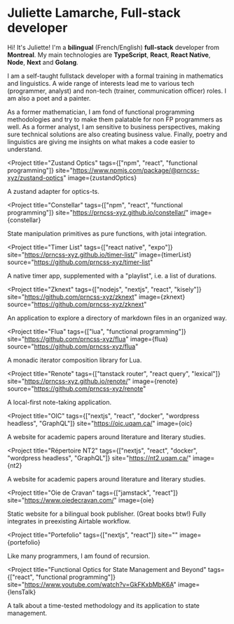 
<Flex direction="y" gap={10}>
<MainText>

# Juliette Lamarche, Full-stack developer

Hi! It's Juliette! I'm a **bilingual** (French/English) **full-stack** developer from **Montreal**. My main technologies are **TypeScript**, **React**, **React Native**, **Node**, **Next** and **Golang**.

I am a self-taught fullstack developer with a formal training in mathematics and linguistics. A wide range of interests lead me to various tech (programmer, analyst) and non-tech (trainer, communication officer) roles. I am also a poet and a painter.

As a former mathematician, I am fond of functional programming methodologies and try to make them palatable for non FP programmers as well. As a former analyst, I am sensitive to business perspectives, making sure technical solutions are also creating business value. Finally, poetry and linguistics are giving me insights on what makes a code easier to understand.

</MainText>

<PackagesSection>

<Project 
  title="Zustand Optics" 
  tags={["npm", "react", "functional programming"]}
  site="https://www.npmjs.com/package/@prncss-xyz/zustand-optics"
  image={zustandOptics}
>

 A zustand adapter for optics-ts.

</Project>

<Project 
  title="Constellar" 
  tags={["npm", "react", "functional programming"]}
  site="https://prncss-xyz.github.io/constellar/"
  image={constellar}
>

 State manipulation primitives as pure functions, with jotai integration.

</Project>

</PackagesSection>

<ProjectsSection>

<Project 
  title="Timer List" 
  tags={["react native", "expo"]} 
  site="https://prncss-xyz.github.io/timer-list/"
  image={timerList}
  source="https://github.com/prncss-xyz/timer-list"
>

A native timer app, supplemented with a "playlist", i.e. a list of durations. 

</Project>

<Project 
  title="Zknext" 
  tags={["nodejs", "nextjs", "react", "kisely"]} 
  site="https://github.com/prncss-xyz/zknext"
  image={zknext}
  source="https://github.com/prncss-xyz/zknext"
>

An application to explore a directory of markdown files in an organized way. 

</Project>

<Project
  title="Flua"
  tags={["lua", "functional programming"]}
  site="https://github.com/prncss-xyz/flua"
  image={flua}
  source="https://github.com/prncss-xyz/flua"
>

A monadic iterator composition library for Lua.

</Project>

<Project
  title="Renote"
  tags={["tanstack router", "react query", "lexical"]}
  site="https://prncss-xyz.github.io/renote/"
  image={renote}
  source="https://github.com/prncss-xyz/renote"
>

A local-first note-taking application.

</Project>

</ProjectsSection>

<RealizationsSection>

<Project 
  title="OIC" 
  tags={["nextjs", "react", "docker", "wordpress headless", "GraphQL"]} 
  site="https://oic.uqam.ca/"
  image={oic}
>

A website for academic papers around literature and literary studies.

</Project>

<Project 
  title="Répertoire NT2" 
  tags={["nextjs", "react", "docker", "wordpress headless", "GraphQL"]} 
  site="https://nt2.uqam.ca/"
  image={nt2}
>

A website for academic papers around literature and literary studies.

</Project>

<Project 
  title="Oie de Cravan" 
  tags={["jamstack", "react"]} 
  site="https://www.oiedecravan.com/"
  image={oie}
>

Static website for a bilingual book publisher. (Great books btw!) Fully integrates in preexisting Airtable workflow.

</Project>

<Project 
  title="Portefolio" 
  tags={["nextjs", "react"]} 
  site=""
  image={portefolio}
>

Like many programmers, I am found of recursion.

</Project>

</RealizationsSection>

<TalksSection>

<Project
  title="Functional Optics for State Management and Beyond"
  tags={["react", "functional programming"]}
  site="https://www.youtube.com/watch?v=GkFKxbMbK6A"
  image={lensTalk}
>

A talk about a time-tested methodology and its application to state management.

</Project>

</TalksSection>
</Flex>
